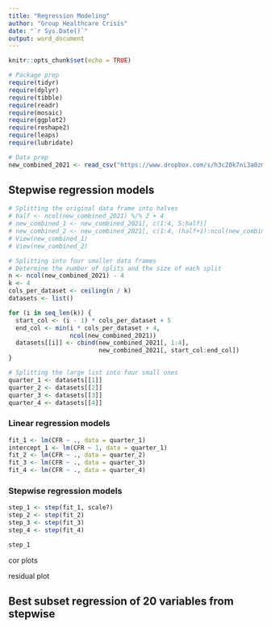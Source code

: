 ```yaml
---
title: "Regression Modeling"
author: "Group Healthcare Crisis"
date: "`r Sys.Date()`"
output: word_document
---
```


```r
knitr::opts_chunk$set(echo = TRUE)
```

```r
# Package prep
require(tidyr)
require(dplyr)
require(tibble)
require(readr)
require(mosaic)
require(ggplot2)
require(reshape2)
require(leaps)
require(lubridate)

# Data prep
new_combined_2021 <- read_csv("https://www.dropbox.com/s/h3c20k7ni3a0zm7/final-integrated-data.csv?dl=1")
```

## Stepwise regression models
```r
# Splitting the original data frame into halves
# half <- ncol(new_combined_2021) %/% 2 + 4
# new_combined_1 <- new_combined_2021[, c(1:4, 5:half)]
# new_combined_2 <- new_combined_2021[, c(1:4, (half+1):ncol(new_combined_2021))]
# View(new_combined_1)
# View(new_combined_2)

# Splitting into four smaller data frames
# Determine the number of splits and the size of each split
n <- ncol(new_combined_2021) - 4
k <- 4
cols_per_dataset <- ceiling(n / k)
datasets <- list()

for (i in seq_len(k)) {
  start_col <- (i - 1) * cols_per_dataset + 5
  end_col <- min(i * cols_per_dataset + 4, 
                 ncol(new_combined_2021))
  datasets[[i]] <- cbind(new_combined_2021[, 1:4], 
                         new_combined_2021[, start_col:end_col])
}

# Splitting the large list into four small ones
quarter_1 <- datasets[[1]]
quarter_2 <- datasets[[2]]
quarter_3 <- datasets[[3]]
quarter_4 <- datasets[[4]]
```

### Linear regression models
```r
fit_1 <- lm(CFR ~ ., data = quarter_1)
intercept_1 <- lm(CFR ~ 1, data = quarter_1)
fit_2 <- lm(CFR ~ ., data = quarter_2)
fit_3 <- lm(CFR ~ ., data = quarter_3)
fit_4 <- lm(CFR ~ ., data = quarter_4)
```

### Stepwise regression models
```r
step_1 <- step(fit_1, scale?)
step_2 <- step(fit_2)
step_3 <- step(fit_3)
step_4 <- step(fit_4)

step_1
```

cor plots

residual plot

## Best subset regression of 20 variables from stepwise
```r

```